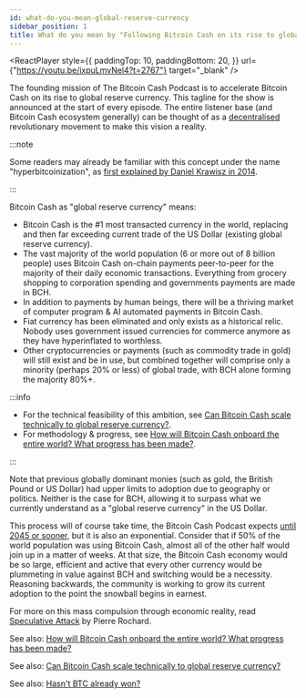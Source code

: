 ```yaml
---
id: what-do-you-mean-global-reserve-currency
sidebar_position: 1
title: What do you mean by "Following Bitcoin Cash on its rise to global reserve currency"?
---
```



<ReactPlayer
  style={{
    paddingTop: 10,
    paddingBottom: 20,
  }}
  url={"https://youtu.be/ixpuLmvNel4?t=2767"}
  target="_blank"
/>

The founding mission of The Bitcoin Cash Podcast is to accelerate Bitcoin Cash on its rise to global reserve currency. This tagline for the show is announced at the start of every episode. The entire listener base (and Bitcoin Cash ecosystem generally) can be thought of as a [decentralised](/faqs/BCH/how-does-BCH-governance-work) revolutionary movement to make this vision a reality.

:::note

Some readers may already be familiar with this concept under the name "hyperbitcoinization", as [first explained by Daniel Krawisz in 2014](https://nakamotoinstitute.org/mempool/hyperbitcoinization/).

:::

Bitcoin Cash as "global reserve currency" means:

- Bitcoin Cash is the #1 most transacted currency in the world, replacing and then far exceeding current trade of the US Dollar (existing global reserve currency).
- The vast majority of the world population (6 or more out of 8 billion people) uses Bitcoin Cash on-chain payments peer-to-peer for the majority of their daily economic transactions. Everything from grocery shopping to corporation spending and governments payments are made in BCH.
- In addition to payments by human beings, there will be a thriving market of computer program & AI automated payments in Bitcoin Cash.
- Fiat currency has been eliminated and only exists as a historical relic. Nobody uses government issued currencies for commerce anymore as they have hyperinflated to worthless.
- Other cryptocurrencies or payments (such as commodity trade in gold) will still exist and be in use, but combined together will comprise only a minority (perhaps 20% or less) of global trade, with BCH alone forming the majority 80%+.

:::info

- For the technical feasibility of this ambition, see [Can Bitcoin Cash scale technically to global reserve currency?](/faqs/Global-Reserve-Currency/can-BCH-technically-scale-to-global-reserve-currency).
- For methodology & progress, see [How will Bitcoin Cash onboard the entire world? What progress has been made?](/faqs/Global-Reserve-Currency/how-will-BCH-onboard-the-entire-world).

:::

Note that previous globally dominant monies (such as gold, the British Pound or US Dollar) had upper limits to adoption due to geography or politics. Neither is the case for BCH, allowing it to surpass what we currently understand as a "global reserve currency" in the US Dollar.

This process will of course take time, the Bitcoin Cash Podcast expects [until 2045 or sooner](/about), but it is also an exponential. Consider that if 50% of the world population was using Bitcoin Cash, almost all of the other half would join up in a matter of weeks. At that size, the Bitcoin Cash economy would be so large, efficient and active that every other currency would be plummeting in value against BCH and switching would be a necessity. Reasoning backwards, the community is working to grow its current adoption to the point the snowball begins in earnest.

For more on this mass compulsion through economic reality, read [Speculative Attack](https://nakamotoinstitute.org/mempool/speculative-attack/) by Pierre Rochard.

See also: [How will Bitcoin Cash onboard the entire world? What progress has been made?](/faqs/Global-Reserve-Currency/how-will-BCH-onboard-the-entire-world)

See also: [Can Bitcoin Cash scale technically to global reserve currency?](/faqs/Global-Reserve-Currency/can-BCH-technically-scale-to-global-reserve-currency)

See also: [Hasn't BTC already won?](/faqs/BCH-vs-BTC/hasnt-btc-already-won)
